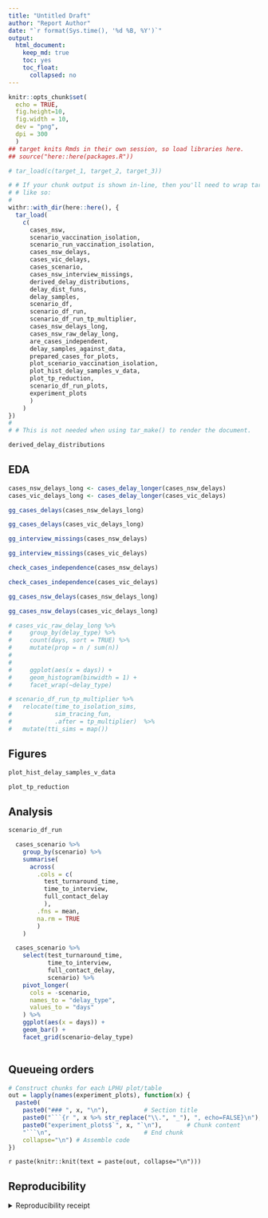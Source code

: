 ```yaml
---
title: "Untitled Draft"
author: "Report Author"
date: "`r format(Sys.time(), '%d %B, %Y')`"
output: 
  html_document:
    keep_md: true
    toc: yes
    toc_float:
      collapsed: no
---
```


```r
knitr::opts_chunk$set(
  echo = TRUE,
  fig.height=10,
  fig.width = 10,
  dev = "png",
  dpi = 300
  )
## target knits Rmds in their own session, so load libraries here.
## source("here::here(packages.R"))
```

```r
# tar_load(c(target_1, target_2, target_3))

# # If your chunk output is shown in-line, then you'll need to wrap tar_load()
# # like so:
# 
withr::with_dir(here::here(), {
  tar_load(
    c(
      cases_nsw,
      scenario_vaccination_isolation,
      scenario_run_vaccination_isolation,
      cases_nsw_delays,
      cases_vic_delays,
      cases_scenario,
      cases_nsw_interview_missings,
      derived_delay_distributions,
      delay_dist_funs,
      delay_samples,
      scenario_df,
      scenario_df_run,
      scenario_df_run_tp_multiplier,
      cases_nsw_delays_long,
      cases_nsw_raw_delay_long,
      are_cases_independent,
      delay_samples_against_data,
      prepared_cases_for_plots,
      plot_scenario_vaccination_isolation,
      plot_hist_delay_samples_v_data,
      plot_tp_reduction,
      scenario_df_run_plots,
      experiment_plots
      )
    )
})
# 
# # This is not needed when using tar_make() to render the document.
```


```r
derived_delay_distributions
```


## EDA

```r
cases_nsw_delays_long <- cases_delay_longer(cases_nsw_delays)
cases_vic_delays_long <- cases_delay_longer(cases_vic_delays)
```

```r
gg_cases_delays(cases_nsw_delays_long)
```


```r
gg_cases_delays(cases_vic_delays_long)
```


```r
gg_interview_missings(cases_nsw_delays)
```


```r
gg_interview_missings(cases_vic_delays)
```


```r
check_cases_independence(cases_nsw_delays)
```


```r
check_cases_independence(cases_vic_delays)
```


```r
gg_cases_nsw_delays(cases_nsw_delays_long)
```


```r
gg_cases_nsw_delays(cases_vic_delays_long)
```


```r
# cases_vic_raw_delay_long %>% 
#     group_by(delay_type) %>% 
#     count(days, sort = TRUE) %>% 
#     mutate(prop = n / sum(n))
#   
#   
#     ggplot(aes(x = days)) + 
#     geom_histogram(binwidth = 1) + 
#     facet_wrap(~delay_type)
```


```r
# scenario_df_run_tp_multiplier %>% 
#   relocate(time_to_isolation_sims,
#            sim_tracing_fun,
#            .after = tp_multiplier)  %>% 
#   mutate(tti_sims = map())
```

## Figures

```r
plot_hist_delay_samples_v_data
```

```r
plot_tp_reduction
```

## Analysis

```r
scenario_df_run 
```

```r
  cases_scenario %>% 
    group_by(scenario) %>% 
    summarise(
      across(
        .cols = c(
          test_turnaround_time,
          time_to_interview,
          full_contact_delay
          ),
        .fns = mean,
        na.rm = TRUE
        )
    )

  cases_scenario %>%
    select(test_turnaround_time,
           time_to_interview,
           full_contact_delay,
           scenario) %>% 
    pivot_longer(
      cols = -scenario,
      names_to = "delay_type",
      values_to = "days"
    ) %>% 
    ggplot(aes(x = days)) +
    geom_bar() + 
    facet_grid(scenario~delay_type)
  
```

## Queueing orders {.tabset .tabset-pills}

```r
# Construct chunks for each LPHU plot/table
out = lapply(names(experiment_plots), function(x) {
  paste0(
    paste0("### ", x, "\n"),          # Section title
    paste0("```{r ", x %>% str_replace("\\.", "_"), ", echo=FALSE}\n"),   # Chunk header
    paste0("experiment_plots$`", x, "`\n"),       # Chunk content
    "```\n",                          # End chunk
    collapse="\n") # Assemble code
})
```

`r paste(knitr::knit(text = paste(out, collapse="\n")))`

## Reproducibility

<details><summary>Reproducibility receipt</summary>

```r
## datetime
Sys.time()

## repository
if(requireNamespace('git2r', quietly = TRUE)) {
  git2r::repository()
} else {
  c(
    system2("git", args = c("log", "--name-status", "-1"), stdout = TRUE),
    system2("git", args = c("remote", "-v"), stdout = TRUE)
  )
}

## session info
sessionInfo()
```

</details>
